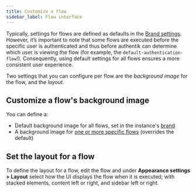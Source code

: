 ```yaml
---
title: Customize a flow
sidebar_label: Flow interface
---
```


Typically, settings for flows are defined as defaults in the [Brand settings](../../../sys-mgmt/brands.md). However, it’s important to note that some flows are executed before the specific user is authenticated and thus before authentik can determine which user is viewing the flow (for example, the `default-authentication-flow`!). Consequently, using default settings for all flows ensures a more consistent user experience.

Two settings that you can configure per flow are the _background image_ for the flow, and the _layout_.

## Customize a flow's background image

You can define a:

- Default background image for all flows, set in the instance's [brand](../../../sys-mgmt/brands.md)
- A background image for [one or more specific flows](../../../add-secure-apps/flows-stages/flow/index.md#flow-configuration-options) (overrides the default)

## Set the layout for a flow

To define the layout for a flow, edit the flow and under **Appearance settings > Layout** select how the UI displays the flow when it is executed; with stacked elements, content left or right, and sidebar left or right.
